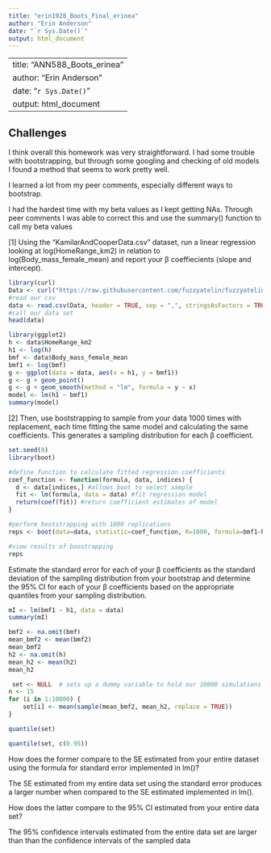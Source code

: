 ```yaml
---
title: "erin1928_Boots_Final_erinea"
author: "Erin Anderson"
date: "`r Sys.Date()`"
output: html_document
---
```


---
title: "ANN588_Boots_erinea"
author: "Erin Anderson"
date: "`r Sys.Date()`"
output: html_document
---
## Challenges

I think overall this homework was very straightforward. I had some trouble with bootstrapping, but through some googling and checking of old models I found a method that seems to work pretty well.

I learned a lot from my peer comments, especially different ways to bootstrap.

I had the hardest time with my beta values as I kept getting NAs. Through peer comments I was able to correct this and use the summary() function to call my beta values 


[1] Using the “KamilarAndCooperData.csv” dataset, run a linear regression looking at log(HomeRange_km2) in relation to log(Body_mass_female_mean) and report your β
 coeffiecients (slope and intercept).

```r
library(curl)
Data <- curl("https://raw.githubusercontent.com/fuzzyatelin/fuzzyatelin.github.io/master/AN588_Fall23/KamilarAndCooperData.csv")
#read our csv
data <- read.csv(Data, header = TRUE, sep = ",", stringsAsFactors = TRUE)
#call our data set
head(data)
```
```r
library(ggplot2)
h <- data$HomeRange_km2
h1 <- log(h)
bmf <- data$Body_mass_female_mean
bmf1 <- log(bmf)
g <- ggplot(data = data, aes(x = h1, y = bmf1))
g <- g + geom_point()
g <- g + geom_smooth(method = "lm", formula = y ~ x)
model <- lm(h1 ~ bmf1)
summary(model)
```

[2] Then, use bootstrapping to sample from your data 1000 times with replacement, each time fitting the same model and calculating the same coefficients. This generates a sampling distribution for each β
 coefficient.
```r
set.seed(0)
library(boot)

#define function to calculate fitted regression coefficients
coef_function <- function(formula, data, indices) {
  d <- data[indices,] #allows boot to select sample
  fit <- lm(formula, data = data) #fit regression model
  return(coef(fit)) #return coefficient estimates of model
}

#perform bootstrapping with 1000 replications
reps <- boot(data=data, statistic=coef_function, R=1000, formula=bmf1~h1)

#view results of boostrapping
reps

```
Estimate the standard error for each of your β coefficients as the standard deviation of the sampling distribution from your bootstrap and determine the 95% CI for each of your β
 coefficients based on the appropriate quantiles from your sampling distribution.

```r
mI <- lm(bmf1 ~ h1, data = data)
summary(mI)
```


```r
bmf2 <- na.omit(bmf)
mean_bmf2 <- mean(bmf2)
mean_bmf2
h2 <- na.omit(h)
mean_h2 <- mean(h2)
mean_h2
```

```r
 
 set <- NULL  # sets up a dummy variable to hold our 10000 simulations
n <- 15
for (i in 1:10000) {
    set[i] <- mean(sample(mean_bmf2, mean_h2, replace = TRUE))
}
```

```r
quantile(set)
```
```r
quantile(set, c(0.95))
```


How does the former compare to the SE estimated from your entire dataset using the formula for standard error implemented in lm()?

The SE estimated from my entire data set using the standard error produces a larger number when compared to the SE estimated implemented in lm().

How does the latter compare to the 95% CI estimated from your entire data set?

The 95% confidence intervals estimated from the entire data set are larger than than the confidence intervals of the sampled data
